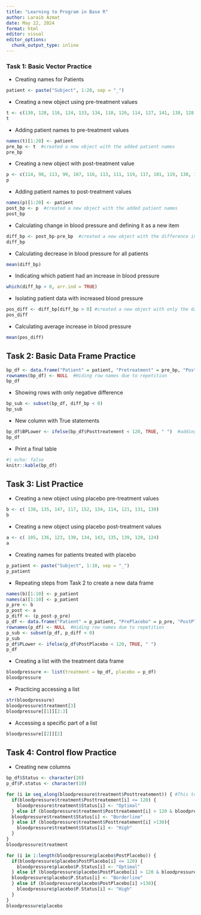 ```yaml
---
title: "Learning to Program in Base R"
author: Laraib Azmat
date: May 22, 2024
format: html
editor: visual
editor_options: 
  chunk_output_type: inline
---
```


### Task 1: Basic Vector Practice

-   Creating names for Patients

```r
patient <- paste("Subject", 1:20, sep = "_")
```

-   Creating a new object using pre-treatment values

```r
t <- c(130, 128, 116, 124, 133, 134, 118, 126, 114, 127, 141, 138, 128, 140, 137, 131, 120, 128, 139, 135)
t
```

-   Adding patient names to pre-treatment values

```r
names(t)[1:20] <- patient
pre_bp <- t  #created a new object with the added patient names
pre_bp
```

-   Creating a new object with post-treatment value

```r
p <- c(114, 98, 113, 99, 107, 116, 113, 111, 119, 117, 101, 119, 130, 122, 106, 106, 124, 102, 117, 113)
p
```

-   Adding patient names to post-treatment values

```r
names(p)[1:20] <- patient
post_bp <- p  #created a new object with the added patient names
post_bp
```

-   Calculating change in blood pressure and defining it as a new item

```r
diff_bp <- post_bp-pre_bp  #created a new object with the difference in blood pressure
diff_bp
```

-   Calculating decrease in blood pressure for all patients

```r
mean(diff_bp)
```

-   Indicating which patient had an increase in blood pressure

```r
which(diff_bp > 0, arr.ind = TRUE)
```

-   Isolating patient data with increased blood pressure

```r
pos_diff <- diff_bp[diff_bp > 0] #created a new object with only the data of the patients that had an increase in blood pressure
pos_diff
```

-   Calculating average increase in blood pressure

```r
mean(pos_diff)
```

## Task 2: Basic Data Frame Practice

```r
bp_df <- data.frame("Patient" = patient, "Pretreatment" = pre_bp, "Posttreatement" = post_bp, "Difference" = diff_bp)
rownames(bp_df) <- NULL  #Hiding row names due to repetition
bp_df
```

-   Showing rows with only negative difference

```r
bp_sub <- subset(bp_df, diff_bp < 0)
bp_sub
```

-   New column with True statements

```r
bp_df$BPLower <- ifelse(bp_df$Posttreatement < 120, TRUE, " ")  #adding a new column with a condition on Posttreatment
bp_df
```

-   Print a final table

```r
#| echo: false
knitr::kable(bp_df)
```

## Task 3: List Practice

-   Creating a new object using placebo pre-treatment values

```r
b <- c( 138, 135, 147, 117, 152, 134, 114, 121, 131, 130)
b
```

-   Creating a new object using placebo post-treatment values

```r
a <- c( 105, 136, 123, 130, 134, 143, 135, 139, 120, 124)
a
```

-   Creating names for patients treated with placebo

```r
p_patient <- paste("Subject", 1:10, sep = "_")
p_patient
```

-   Repeating steps from Task 2 to create a new data frame

```r
names(b)[1:10] <- p_patient
names(a)[1:10] <- p_patient
p_pre <- b
p_post <- a
p_diff <- (p_post-p_pre)
p_df <- data.frame("Patient" = p_patient, "PrePlacebo" = p_pre, "PostPlacebo" = p_post, "Difference" = p_diff)
rownames(p_df) <- NULL  #Hiding row names due to repetition
p_sub <- subset(p_df, p_diff < 0)
p_sub
p_df$PLower <- ifelse(p_df$PostPlacebo < 120, TRUE, " ")
p_df
```

-   Creating a list with the treatment data frame

```r
bloodpressure <- list(treatment = bp_df, placebo = p_df)
bloodpressure
```

-   Practicing accessing a list

```r
str(bloodpressure)
bloodpressure$treatment[3]
bloodpressure[[1]][2:3]
```

-   Accessing a specific part of a list

```r
bloodpressure[[2]][2]
```

## Task 4: Control flow Practice

-   Creating new columns

```r
bp_df$Status <- character(20)
p_df$P.status <- character(10)
```

```r
for (i in seq_along(bloodpressure$treatment$Posttreatement)) { #This took me three days and a computer engineer brother to figure out...
  if(bloodpressure$treatment$Posttreatement[i] <= 120) {
    bloodpressure$treatment$Status[i] <- "Optimal"
  } else if (bloodpressure$treatment$Posttreatement[i] > 120 & bloodpressure$treatment$Posttreatement[i] <=130){
  bloodpressure$treatment$Status[i] <- "Borderline"
  } else if (bloodpressure$treatment$Posttreatement[i] >130){
    bloodpressure$treatment$Status[i] <- "High"
  }
}
bloodpressure$treatment
```

```r
for (i in 1:length(bloodpressure$placebo$PostPlacebo)) {
  if(bloodpressure$placebo$PostPlacebo[i] <= 120) {
    bloodpressure$placebo$P.Status[i] <- "Optimal"
  } else if (bloodpressure$placebo$PostPlacebo[i] > 120 & bloodpressure$placebo$PostPlacebo[i] <=130){
  bloodpressure$placebo$P.Status[i] <- "Borderline"
  } else if (bloodpressure$placebo$PostPlacebo[i] >130){
    bloodpressure$placebo$P.Status[i] <- "High"
  }
}
bloodpressure$placebo
```